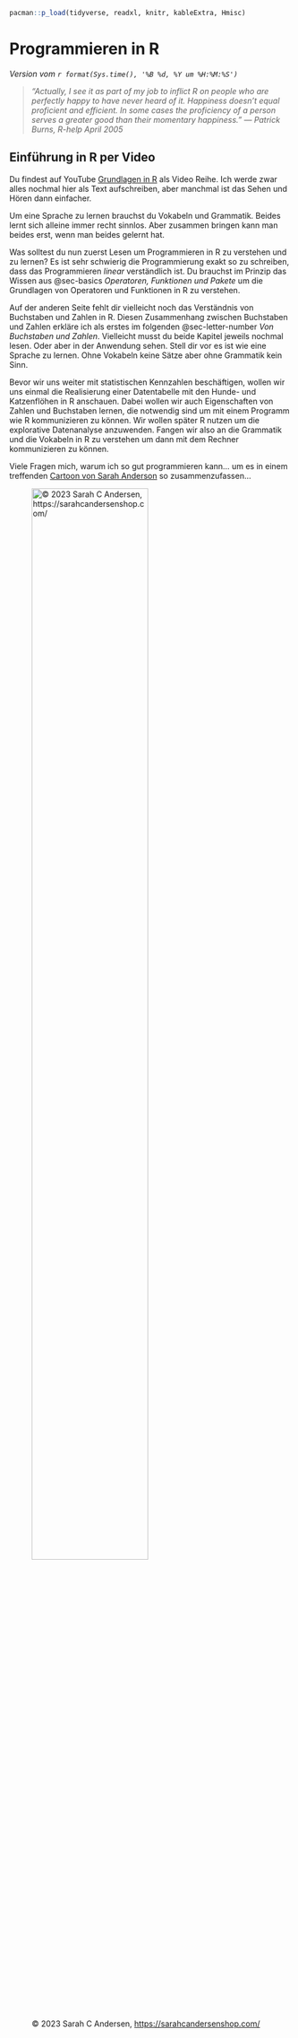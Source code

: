 ```r
pacman::p_load(tidyverse, readxl, knitr, kableExtra, Hmisc)
```

# Programmieren in R

*Version vom `r format(Sys.time(), '%B %d, %Y um %H:%M:%S')`*

> *"Actually, I see it as part of my job to inflict R on people who are perfectly happy to have never heard of it. Happiness doesn't equal proficient and efficient. In some cases the proficiency of a person serves a greater good than their momentary happiness." --- Patrick Burns, R-help April 2005*

::: callout-tip
## Einführung in R per Video

Du findest auf YouTube [Grundlagen in R](https://www.youtube.com/playlist?list=PLe51bCp9JvEFUnFqaJG5aRmON9i1ZbOYC) als Video Reihe. Ich werde zwar alles nochmal hier als Text aufschreiben, aber manchmal ist das Sehen und Hören dann einfacher.
:::

[Um eine Sprache zu lernen brauchst du Vokabeln und Grammatik. Beides lernt sich alleine immer recht sinnlos. Aber zusammen bringen kann man beides erst, wenn man beides gelernt hat.]{.aside}

Was solltest du nun zuerst Lesen um Programmieren in R zu verstehen und zu lernen? Es ist sehr schwierig die Programmierung exakt so zu schreiben, dass das Programmieren *linear* verständlich ist. Du brauchst im Prinzip das Wissen aus @sec-basics *Operatoren, Funktionen und Pakete* um die Grundlagen von Operatoren und Funktionen in R zu verstehen.

Auf der anderen Seite fehlt dir vielleicht noch das Verständnis von Buchstaben und Zahlen in R. Diesen Zusammenhang zwischen Buchstaben und Zahlen erkläre ich als erstes im folgenden @sec-letter-number *Von Buchstaben und Zahlen*. Vielleicht musst du beide Kapitel jeweils nochmal lesen. Oder aber in der Anwendung sehen. Stell dir vor es ist wie eine Sprache zu lernen. Ohne Vokabeln keine Sätze aber ohne Grammatik kein Sinn.

Bevor wir uns weiter mit statistischen Kennzahlen beschäftigen, wollen wir uns einmal die Realisierung einer Datentabelle mit den Hunde- und Katzenflöhen in R anschauen. Dabei wollen wir auch Eigenschaften von Zahlen und Buchstaben lernen, die notwendig sind um mit einem Programm wie R kommunizieren zu können. Wir wollen später R nutzen um die explorative Datenanalyse anzuwenden. Fangen wir also an die Grammatik und die Vokabeln in R zu verstehen um dann mit dem Rechner kommunizieren zu können.

Viele Fragen mich, warum ich so gut programmieren kann... um es in einem treffenden [Cartoon von Sarah Anderson](https://sarahcandersenshop.com/) so zusammenzufassen...

![© 2023 Sarah C Andersen, <https://sarahcandersenshop.com/>](images/practice_sarah_anderson.jpeg){#fig-practice fig-align="center" width="70%"}

